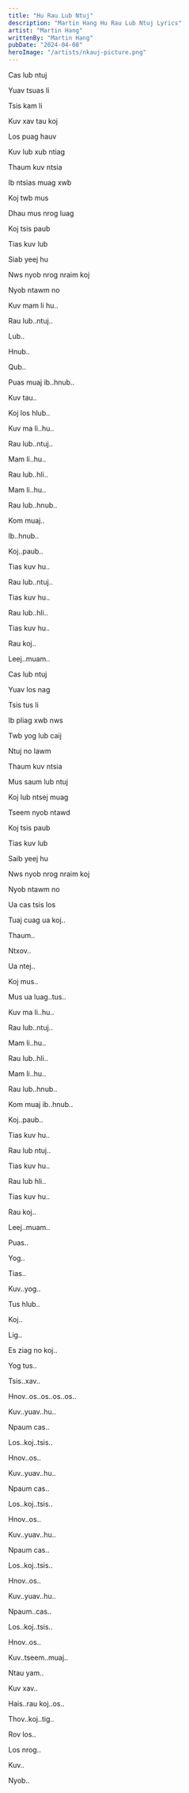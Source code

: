 ```yaml
---
title: "Hu Rau Lub Ntuj"
description: "Martin Hang Hu Rau Lub Ntuj Lyrics"
artist: "Martin Hang"
writtenBy: "Martin Hang"
pubDate: "2024-04-08"
heroImage: "/artists/nkauj-picture.png"
---
```


Cas lub ntuj

Yuav tsuas li

Tsis kam li

Kuv xav tau koj

Los puag hauv

Kuv lub xub ntiag

Thaum kuv ntsia

Ib ntsias muag xwb

Koj twb mus

Dhau mus nrog luag

Koj tsis paub

Tias kuv lub

Siab yeej hu

Nws nyob nrog nraim koj

Nyob ntawm no

Kuv mam li hu..

Rau lub..ntuj..

Lub..

Hnub..

Qub..

Puas muaj ib..hnub..

Kuv tau..

Koj los hlub..

Kuv ma li..hu..

Rau lub..ntuj..

Mam li..hu..

Rau lub..hli..

Mam li..hu..

Rau lub..hnub..

Kom muaj..

Ib..hnub..

Koj..paub..

Tias kuv hu..

Rau lub..ntuj..

Tias kuv hu..

Rau lub..hli..

Tias kuv hu..

Rau koj..

Leej..muam..

Cas lub ntuj

Yuav los nag

Tsis tus li

Ib pliag xwb nws

Twb yog lub caij

Ntuj no lawm

Thaum kuv ntsia

Mus saum lub ntuj

Koj lub ntsej muag

Tseem nyob ntawd

Koj tsis paub

Tias kuv lub

Saib yeej hu

Nws nyob nrog nraim koj

Nyob ntawm no

Ua cas tsis los

Tuaj cuag ua koj..

Thaum..

Ntxov..

Ua ntej..

Koj mus..

Mus ua luag..tus..

Kuv ma li..hu..

Rau lub..ntuj..

Mam li..hu..

Rau lub..hli..

Mam li..hu..

Rau lub..hnub..

Kom muaj ib..hnub..

Koj..paub..

Tias kuv hu..

Rau lub ntuj..

Tias kuv hu..

Rau lub hli..

Tias kuv hu..

Rau koj..

Leej..muam..

Puas..

Yog..

Tias..

Kuv..yog..

Tus hlub..

Koj..

Lig..

Es ziag no koj..

Yog tus..

Tsis..xav..

Hnov..os..os..os..os..

Kuv..yuav..hu..

Npaum cas..

Los..koj..tsis..

Hnov..os..

Kuv..yuav..hu..

Npaum cas..

Los..koj..tsis..

Hnov..os..

Kuv..yuav..hu..

Npaum cas..

Los..koj..tsis..

Hnov..os..

Kuv..yuav..hu..

Npaum..cas..

Los..koj..tsis..

Hnov..os..

Kuv..tseem..muaj..

Ntau yam..

Kuv xav..

Hais..rau koj..os..

Thov..koj..tig..

Rov los..

Los nrog..

Kuv..

Nyob..
